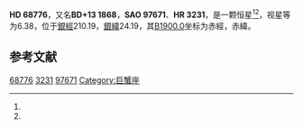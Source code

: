 {{Starbox begin
| name = HD 68776
}}
{{Starbox observe
| epoch = [[J2000.0|J2000.0]]
| constell = {{星座名待查}}<ref name=SIMBAD>{{cite web
 | url=http://simbad.u-strasbg.fr/simbad/sim-id?Ident=HR+3231
 | title=Pulsating variable Star
 | publisher=Centre de Données astronomiques de Strasbourg
 | work=SIMBAD
 | accessdate=2012-07-13
 | archive-date=2016-03-19
 | archive-url=https://web.archive.org/web/20160319040900/http://simbad.u-strasbg.fr/simbad/sim-id?Ident=HR+3231
 | dead-url=no
 }}</ref><ref name=DATA>{{cite web
 | url=http://vizier.u-strasbg.fr/viz-bin/VizieR-5?-out.add=.&-source=5050&-corr=PK=HR&-out.max=9999&HR=3231
 | title=VizieR Detailed Page
 | accessdate=2012-07-13
 | archive-date=2016-03-05
 | archive-url=https://web.archive.org/web/20160305001052/http://vizier.u-strasbg.fr/viz-bin/VizieR-5?-out.add=.&-source=5050&-corr=PK=HR&-out.max=9999&HR=3231
 | dead-url=no
 }}</ref>
| 星官 = 
| ra = {{RA|8|14|21}}<ref name=SIMBAD /><ref name=DATA />
| dec = {{DEC|+13|2|54}}<ref name=SIMBAD /><ref name=DATA />
| appmag_v = 6.38<ref name=SIMBAD /><ref name=DATA />
}}
{{Starbox character
| class = G8III<ref name=SIMBAD /><ref name=DATA />
| b-v = <ref name=SIMBAD /><ref name=DATA />
| u-b = <ref name=SIMBAD /><ref name=DATA />
| r-i = <ref name=SIMBAD /><ref name=DATA />
| variable = 
}}
{{Starbox astrometry
| radial_v = 
| prop_mo_ra = 25
| parallax = 
| p_error = 
}}
{{Starbox catalog
| names =BD+13 1868，[[SAO星表|SAO]] 97671，[[HD星表|HD]] 68776，[[HR星表|HR]] 3231}}
{{Starbox reference |Simbad=HR+3231}}
{{Starbox end}}

'''HD 68776'''，又名'''BD+13 1868'''，'''SAO 97671'''、'''HR 3231'''，是一颗恒星<ref name=SIMBAD /><ref name=DATA />，视星等为6.38，位于[[銀道座標系|銀經]]210.19，[[銀道座標系|銀緯]]24.19，其[[B1900.0|B1900.0]]坐标为赤經{{RA|8|8|47.4}}，赤緯{{DEC|+13|24.19|4}}。

== 参考文献 ==
{{reflist}}

{{star-stub}}

[[Category:HD和HDE天體|68776]]
[[Category:HR天體|3231]]
[[Category:SAO天體|97671]]
[[Category:巨蟹座|Category:巨蟹座]]